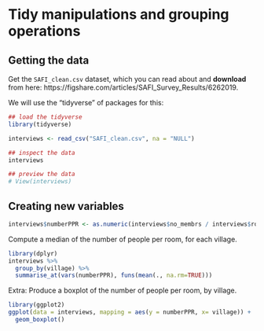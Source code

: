 # Tidy manipulations and grouping operations

## Getting the data

Get the `SAFI_clean.csv` dataset, which you can read about and **download** from here: https://figshare.com/articles/SAFI_Survey_Results/6262019.

We will use the "tidyverse" of packages for this:

```r
## load the tidyverse
library(tidyverse)

interviews <- read_csv("SAFI_clean.csv", na = "NULL")

## inspect the data
interviews

## preview the data
# View(interviews)
```

## Creating new variables
```r
interviews$numberPPR <- as.numeric(interviews$no_membrs / interviews$rooms)
```

Compute a median of the number of people per room, for each village.
```r
library(dplyr)
interviews %>%
  group_by(village) %>%
  summarise_at(vars(numberPPR), funs(mean(., na.rm=TRUE)))
```

Extra: Produce a boxplot of the number of people per room, by village.
```r
library(ggplot2)
ggplot(data = interviews, mapping = aes(y = numberPPR, x= village)) + 
  geom_boxplot()
```